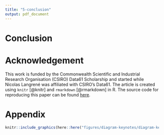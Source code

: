 ```yaml
---
title: "5-conclusion"
output: pdf_document
---
```

# Conclusion


# Acknowledgement

This work is funded by the Commonwealth Scientific and Industrial Research Organisation (CSIRO) Data61 Scholarship and started while Nicolas Langrené was affiliated with CSIRO's Data61. The article is created using `knitr` [@knitr] and `rmarkdown` [@rmarkdown] in R. The source code for reproducing this paper can be found [here](https://github.com/huizezhang-sherry/paper-cubble).



# Appendix

```r
knitr::include_graphics(here::here("figures/diagram-keynotes/diagram-keynotes.005.png"))
```
